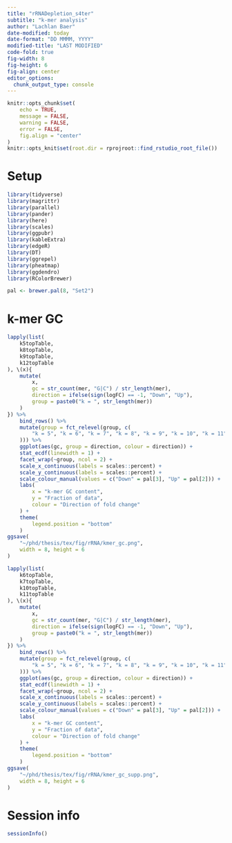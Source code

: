 ```yaml
---
title: "rRNADepletion_s4ter"
subtitle: "k-mer analysis"
author: "Lachlan Baer"
date-modified: today
date-format: "DD MMMM, YYYY"
modified-title: "LAST MODIFIED"
code-fold: true
fig-width: 8
fig-height: 6
fig-align: center
editor_options:
  chunk_output_type: console
---
```


```r
knitr::opts_chunk$set(
    echo = TRUE,
    message = FALSE,
    warning = FALSE,
    error = FALSE,
    fig.align = "center"
)
knitr::opts_knit$set(root.dir = rprojroot::find_rstudio_root_file())
```

# Setup 

```r
library(tidyverse)
library(magrittr)
library(parallel)
library(pander)
library(here)
library(scales)
library(ggpubr)
library(kableExtra)
library(edgeR)
library(DT)
library(ggrepel)
library(pheatmap)
library(ggdendro)
library(RColorBrewer)
```

```r
pal <- brewer.pal(8, "Set2")
```

# k-mer GC

```r
lapply(list(
    k5topTable,
    k8topTable,
    k9topTable,
    k12topTable
), \(x){
    mutate(
        x,
        gc = str_count(mer, "G|C") / str_length(mer),
        direction = ifelse(sign(logFC) == -1, "Down", "Up"),
        group = paste0("k = ", str_length(mer))
    )
}) %>%
    bind_rows() %>%
    mutate(group = fct_relevel(group, c(
        "k = 5", "k = 6", "k = 7", "k = 8", "k = 9", "k = 10", "k = 11", "k = 12"
    ))) %>%
    ggplot(aes(gc, group = direction, colour = direction)) +
    stat_ecdf(linewidth = 1) +
    facet_wrap(~group, ncol = 2) +
    scale_x_continuous(labels = scales::percent) +
    scale_y_continuous(labels = scales::percent) +
    scale_colour_manual(values = c("Down" = pal[3], "Up" = pal[2])) +
    labs(
        x = "k-mer GC content",
        y = "Fraction of data",
        colour = "Direction of fold change"
    ) +
    theme(
        legend.position = "bottom"
    )
ggsave(
    "~/phd/thesis/tex/fig/rRNA/kmer_gc.png",
    width = 8, height = 6
)
```

```r
lapply(list(
    k6topTable,
    k7topTable,
    k10topTable,
    k11topTable
), \(x){
    mutate(
        x,
        gc = str_count(mer, "G|C") / str_length(mer),
        direction = ifelse(sign(logFC) == -1, "Down", "Up"),
        group = paste0("k = ", str_length(mer))
    )
}) %>%
    bind_rows() %>%
    mutate(group = fct_relevel(group, c(
        "k = 5", "k = 6", "k = 7", "k = 8", "k = 9", "k = 10", "k = 11", "k = 12"
    ))) %>%
    ggplot(aes(gc, group = direction, colour = direction)) +
    stat_ecdf(linewidth = 1) +
    facet_wrap(~group, ncol = 2) +
    scale_x_continuous(labels = scales::percent) +
    scale_y_continuous(labels = scales::percent) +
    scale_colour_manual(values = c("Down" = pal[3], "Up" = pal[2])) +
    labs(
        x = "k-mer GC content",
        y = "Fraction of data",
        colour = "Direction of fold change"
    ) +
    theme(
        legend.position = "bottom"
    )
ggsave(
    "~/phd/thesis/tex/fig/rRNA/kmer_gc_supp.png",
    width = 8, height = 6
)
```

# Session info

```r
sessionInfo()
```
